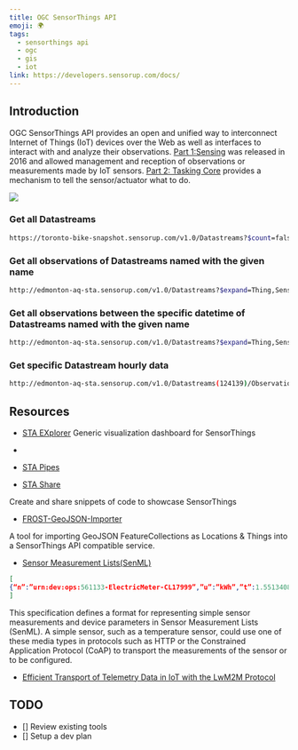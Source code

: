 ```yaml
---
title: OGC SensorThings API
emoji: 🌍
tags:
  - sensorthings api
  - ogc
  - gis
  - iot
link: https://developers.sensorup.com/docs/
---
```


## Introduction

OGC SensorThings API provides an open and unified way to interconnect Internet of Things (IoT) devices over the Web as well as interfaces to interact with and analyze their observations. <Highlight color="green">[Part 1:Sensing](https://docs.opengeospatial.org/is/15-078r6/15-078r6.html)</Highlight> was released in 2016 and allowed management and reception of observations or measurements made by IoT sensors. <Highlight color="green">[Part 2: Tasking Core](https://docs.opengeospatial.org/is/17-079r1/17-079r1.html)</Highlight> provides a mechanism to tell the sensor/actuator what to do.

![](https://external-content.duckduckgo.com/iu/?u=http%3A%2F%2Fwww.mdpi.com%2Fsensors%2Fsensors-16-01395%2Farticle_deploy%2Fhtml%2Fimages%2Fsensors-16-01395-g004.png&f=1&nofb=1)

### Get all Datastreams

```sh
https://toronto-bike-snapshot.sensorup.com/v1.0/Datastreams?$count=false&$expand=Thing/Locations,ObservedProperty,Observations($top=2000),Observations/FeatureOfInterest&$top=1
```

### Get all observations of Datastreams named with the given name

```sh
http://edmonton-aq-sta.sensorup.com/v1.0/Datastreams?$expand=Thing,Sensor,ObservedProperty,Observations,Observations%2FFeatureOfInterest&$filter=substringof('PM2.5',name)
```

### Get all observations between the specific datetime of Datastreams named with the given name

```sh
http://edmonton-aq-sta.sensorup.com/v1.0/Datastreams?$expand=Thing,Sensor,ObservedProperty,Observations,Observations%2FFeatureOfInterest&$filter=substringof('PM2.5',name) and Observations/phenomenonTime ge 2017-01-01T00:00:00.000Z and Observations/phenomenonTime le 2018-03-01T00:00:00.000Z
```

### Get specific Datastream hourly data

```sh
http://edmonton-aq-sta.sensorup.com/v1.0/Datastreams(124139)/Observations?$aggregate=mean_hour:America/Edmonton
```

## Resources

- [STA EXplorer](https://explorer.sensorup.com/?url=https://toronto-bike-snapshot.sensorup.com/v1.0) Generic visualization dashboard for SensorThings
-
- [STA Pipes](https://sdk.sensorup.com/app/pipes/#/)

- [STA Share](share.sensorup.com)

Create and share snippets of code to showcase SensorThings

- [FROST-GeoJSON-Importer](https://github.com/hylkevds/FROST-GeoJsonImporter)

A tool for importing GeoJSON FeatureCollections as Locations & Things into a SensorThings API compatible service.

- [Sensor Measurement Lists(SenML)](https://tools.ietf.org/html/rfc8428)

```json
[
{“n”:”urn:dev:ops:561133-ElectricMeter-CL17999”,”u”:”kWh”,”t”:1.5513408e+09,”v”:65141}
]
```

This specification defines a format for representing simple sensor
measurements and device parameters in Sensor Measurement Lists
(SenML). A simple sensor, such as a temperature sensor, could use one of these media types in protocols such as HTTP or the Constrained Application Protocol (CoAP) to transport the measurements of the sensor or to be configured.

- [Efficient Transport of Telemetry Data in IoT with the LwM2M Protocol](https://www.avsystem.com/blog/efficient-transport-measurement-data-iot/)

## TODO

- [] Review existing tools
- [] Setup a dev plan
